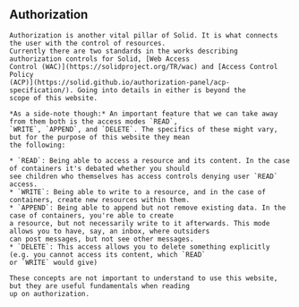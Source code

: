 
<Content>
    <h2 className="subtitle">Authorization</h2>

    Authorization is another vital pillar of Solid. It is what connects the user with the control of resources.
    Currently there are two standards in the works describing authorization controls for Solid, [Web Access
    Control (WAC)](https://solidproject.org/TR/wac) and [Access Control Policy
    (ACP)](https://solid.github.io/authorization-panel/acp-specification/). Going into details in either is beyond the
    scope of this website.

    *As a side-note though:* An important feature that we can take away from them both is the access modes `READ`,
    `WRITE`, `APPEND`, and `DELETE`. The specifics of these might vary, but for the purpose of this website they mean
    the following:

    * `READ`: Being able to access a resource and its content. In the case of containers it's debated whether you should
    see children who themselves has access controls denying user `READ` access.
    * `WRITE`: Being able to write to a resource, and in the case of containers, create new resources within them.
    * `APPEND`: Being able to append but not remove existing data. In the case of containers, you're able to create
    a resource, but not necessarily write to it afterwards. This mode allows you to have, say, an inbox, where outsiders
    can post messages, but not see other messages.
    * `DELETE`: This access allows you to delete something explicitly (e.g. you cannot access its content, which `READ`
    or `WRITE` would give)

    These concepts are not important to understand to use this website, but they are useful fundamentals when reading
    up on authorization.
</Content>
